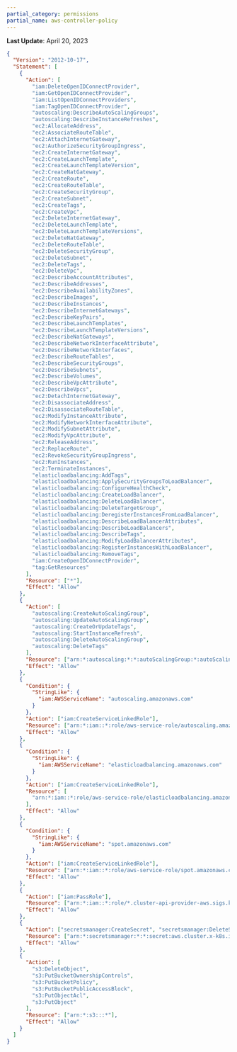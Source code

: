 ```yaml
---
partial_category: permissions
partial_name: aws-controller-policy
---
```

**Last Update**: April 20, 2023

```json
{
  "Version": "2012-10-17",
  "Statement": [
    {
      "Action": [
        "iam:DeleteOpenIDConnectProvider",
        "iam:GetOpenIDConnectProvider",
        "iam:ListOpenIDConnectProviders",
        "iam:TagOpenIDConnectProvider",
        "autoscaling:DescribeAutoScalingGroups",
        "autoscaling:DescribeInstanceRefreshes",
        "ec2:AllocateAddress",
        "ec2:AssociateRouteTable",
        "ec2:AttachInternetGateway",
        "ec2:AuthorizeSecurityGroupIngress",
        "ec2:CreateInternetGateway",
        "ec2:CreateLaunchTemplate",
        "ec2:CreateLaunchTemplateVersion",
        "ec2:CreateNatGateway",
        "ec2:CreateRoute",
        "ec2:CreateRouteTable",
        "ec2:CreateSecurityGroup",
        "ec2:CreateSubnet",
        "ec2:CreateTags",
        "ec2:CreateVpc",
        "ec2:DeleteInternetGateway",
        "ec2:DeleteLaunchTemplate",
        "ec2:DeleteLaunchTemplateVersions",
        "ec2:DeleteNatGateway",
        "ec2:DeleteRouteTable",
        "ec2:DeleteSecurityGroup",
        "ec2:DeleteSubnet",
        "ec2:DeleteTags",
        "ec2:DeleteVpc",
        "ec2:DescribeAccountAttributes",
        "ec2:DescribeAddresses",
        "ec2:DescribeAvailabilityZones",
        "ec2:DescribeImages",
        "ec2:DescribeInstances",
        "ec2:DescribeInternetGateways",
        "ec2:DescribeKeyPairs",
        "ec2:DescribeLaunchTemplates",
        "ec2:DescribeLaunchTemplateVersions",
        "ec2:DescribeNatGateways",
        "ec2:DescribeNetworkInterfaceAttribute",
        "ec2:DescribeNetworkInterfaces",
        "ec2:DescribeRouteTables",
        "ec2:DescribeSecurityGroups",
        "ec2:DescribeSubnets",
        "ec2:DescribeVolumes",
        "ec2:DescribeVpcAttribute",
        "ec2:DescribeVpcs",
        "ec2:DetachInternetGateway",
        "ec2:DisassociateAddress",
        "ec2:DisassociateRouteTable",
        "ec2:ModifyInstanceAttribute",
        "ec2:ModifyNetworkInterfaceAttribute",
        "ec2:ModifySubnetAttribute",
        "ec2:ModifyVpcAttribute",
        "ec2:ReleaseAddress",
        "ec2:ReplaceRoute",
        "ec2:RevokeSecurityGroupIngress",
        "ec2:RunInstances",
        "ec2:TerminateInstances",
        "elasticloadbalancing:AddTags",
        "elasticloadbalancing:ApplySecurityGroupsToLoadBalancer",
        "elasticloadbalancing:ConfigureHealthCheck",
        "elasticloadbalancing:CreateLoadBalancer",
        "elasticloadbalancing:DeleteLoadBalancer",
        "elasticloadbalancing:DeleteTargetGroup",
        "elasticloadbalancing:DeregisterInstancesFromLoadBalancer",
        "elasticloadbalancing:DescribeLoadBalancerAttributes",
        "elasticloadbalancing:DescribeLoadBalancers",
        "elasticloadbalancing:DescribeTags",
        "elasticloadbalancing:ModifyLoadBalancerAttributes",
        "elasticloadbalancing:RegisterInstancesWithLoadBalancer",
        "elasticloadbalancing:RemoveTags",
        "iam:CreateOpenIDConnectProvider",
        "tag:GetResources"
      ],
      "Resource": ["*"],
      "Effect": "Allow"
    },
    {
      "Action": [
        "autoscaling:CreateAutoScalingGroup",
        "autoscaling:UpdateAutoScalingGroup",
        "autoscaling:CreateOrUpdateTags",
        "autoscaling:StartInstanceRefresh",
        "autoscaling:DeleteAutoScalingGroup",
        "autoscaling:DeleteTags"
      ],
      "Resource": ["arn:*:autoscaling:*:*:autoScalingGroup:*:autoScalingGroupName/*"],
      "Effect": "Allow"
    },
    {
      "Condition": {
        "StringLike": {
          "iam:AWSServiceName": "autoscaling.amazonaws.com"
        }
      },
      "Action": ["iam:CreateServiceLinkedRole"],
      "Resource": ["arn:*:iam::*:role/aws-service-role/autoscaling.amazonaws.com/AWSServiceRoleForAutoScaling"],
      "Effect": "Allow"
    },
    {
      "Condition": {
        "StringLike": {
          "iam:AWSServiceName": "elasticloadbalancing.amazonaws.com"
        }
      },
      "Action": ["iam:CreateServiceLinkedRole"],
      "Resource": [
        "arn:*:iam::*:role/aws-service-role/elasticloadbalancing.amazonaws.com/AWSServiceRoleForElasticLoadBalancing"
      ],
      "Effect": "Allow"
    },
    {
      "Condition": {
        "StringLike": {
          "iam:AWSServiceName": "spot.amazonaws.com"
        }
      },
      "Action": ["iam:CreateServiceLinkedRole"],
      "Resource": ["arn:*:iam::*:role/aws-service-role/spot.amazonaws.com/AWSServiceRoleForEC2Spot"],
      "Effect": "Allow"
    },
    {
      "Action": ["iam:PassRole"],
      "Resource": ["arn:*:iam::*:role/*.cluster-api-provider-aws.sigs.k8s.io"],
      "Effect": "Allow"
    },
    {
      "Action": ["secretsmanager:CreateSecret", "secretsmanager:DeleteSecret", "secretsmanager:TagResource"],
      "Resource": ["arn:*:secretsmanager:*:*:secret:aws.cluster.x-k8s.io/*"],
      "Effect": "Allow"
    },
    {
      "Action": [
        "s3:DeleteObject",
        "s3:PutBucketOwnershipControls",
        "s3:PutBucketPolicy",
        "s3:PutBucketPublicAccessBlock",
        "s3:PutObjectAcl",
        "s3:PutObject"
      ],
      "Resource": ["arn:*:s3:::*"],
      "Effect": "Allow"
    }
  ]
}
```